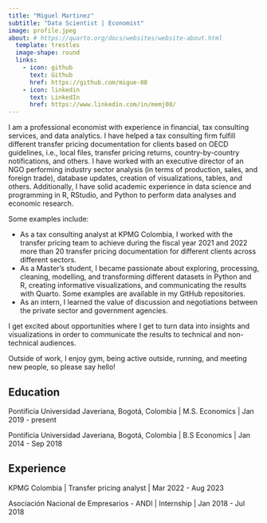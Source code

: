```yaml
---
title: "Miguel Martinez"
subtitle: "Data Scientist | Economist"
image: profile.jpeg
about: # https://quarto.org/docs/websites/website-about.html
  template: trestles
  image-shape: round
  links:
    - icon: github
      text: Github
      href: https://github.com/migue-08
    - icon: linkedin
      text: LinkedIn
      href: https://www.linkedin.com/in/memj08/
---
```


I am a professional economist with experience in financial, tax consulting services, and data analytics. I have helped a tax consulting firm fulfill different transfer pricing documentation for clients based on OECD guidelines, i.e., local files, transfer pricing returns, country-by-country notifications, and others. I have worked with an executive director of an NGO performing industry sector analysis (in terms of production, sales, and foreign trade), database updates, creation of visualizations, tables, and others. Additionally, I have solid academic experience in data science and programming in R, RStudio, and Python to perform data analyses and economic research.

Some examples include:

- As a tax consulting analyst at KPMG Colombia, I worked with the transfer pricing team to achieve during the fiscal year 2021 and 2022 more than 20 transfer pricing documentation for different clients across different sectors.
- As a Master's student, I became passionate about exploring, processing, cleaning, modelling, and transforming different datasets in Python and R, creating informative visualizations, and communicating the results with Quarto. Some examples are available in my GitHub repositories.
- As an intern, I learned the value of discussion and negotiations between the private sector and government agencies.

I get excited about opportunities where I get to turn data into insights and visualizations in order to communicate the results to technical and non-technical audiences.

Outside of work, I enjoy gym, being active outside, running, and meeting new people, so please say hello!

## Education

Pontificia Universidad Javeriana, Bogotá, Colombia \| M.S. Economics \| Jan 2019 - present

Pontificia Universidad Javeriana, Bogotá, Colombia \| B.S Economics \| Jan 2014 - Sep 2018

## Experience

KPMG Colombia \| Transfer pricing analyst \| Mar 2022 - Aug 2023

Asociación Nacional de Empresarios - ANDI \| Internship \| Jan 2018 - Jul 2018
